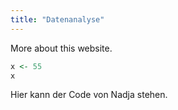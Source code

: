 ```yaml
---
title: "Datenanalyse"
---
```


More about this website.

```r
x <- 55
x
```

Hier kann der Code von Nadja stehen.
